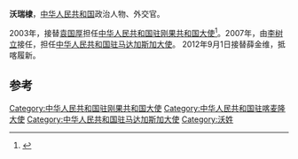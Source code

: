 '''沃瑞棣'''，[[中华人民共和国|中华人民共和国]]政治人物、外交官。

2003年，接替[[袁国厚|袁国厚]]担任[[中国驻刚果共和国大使列表|中华人民共和国驻刚果共和国大使]]<ref>{{cite web|author=中华人民共和国外交部|title=中国驻刚果共和国历任大使|url=http://www.mfa.gov.cn/chn/pds/ziliao/wjrw/2167/2170/t9186.htm|publisher=中华人民共和国外交部|accessdate=2012-03-03}}</ref>。2007年，由[[李树立|李树立]]接任，担任[[中国驻马达加斯加大使列表|中华人民共和国驻马达加斯加大使]]。
2012年9月1日接替薛金维，抵喀履新。

== 参考 ==
{{reflist}}
{{start box}}
{{s-dip}}
{{succession box|[[袁国厚|袁国厚]]|[[李树立|李树立]]|[[中国驻刚果共和国大使列表|中华人民共和国驻刚果共和国大使]]|2003年9月-2007年11月}}
{{succession box|[[李树立|李树立]]|[[沈永祥|沈永祥]]|[[中国驻马达加斯加大使列表|中华人民共和国驻马达加斯加大使]]|2007年11月-2010年7月}}
{{succession box|[[薛金維|薛金維]]|[[魏文華_(外交官)|魏文華]]|[[中國駐喀麥隆大使列表|中華人民共和國駐喀麥隆大使]]|2012年8月－2014年12月}}
{{end box}}
{{中国政治人物小作品}}

[[Category:中华人民共和国驻刚果共和国大使|Category:中华人民共和国驻刚果共和国大使]]
[[Category:中华人民共和国驻喀麦隆大使|Category:中华人民共和国驻喀麦隆大使]]
[[Category:中华人民共和国驻马达加斯加大使|Category:中华人民共和国驻马达加斯加大使]]
[[Category:沃姓|Category:沃姓]]
